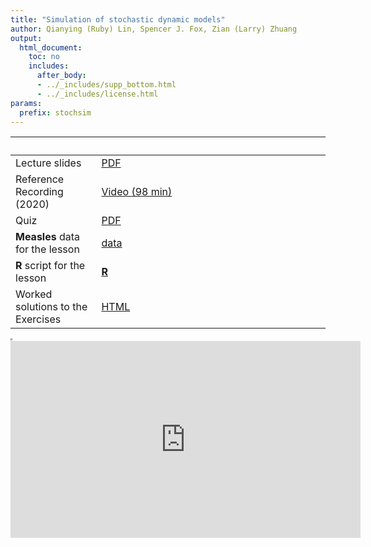```yaml
---
title: "Simulation of stochastic dynamic models"
author: Qianying (Ruby) Lin, Spencer J. Fox, Zian (Larry) Zhuang
output:
  html_document:
    toc: no
    includes:
      after_body:
      - ../_includes/supp_bottom.html
      - ../_includes/license.html
params:
  prefix: stochsim
---
```



| &nbsp;                            | &nbsp;                                                                                     |
|-----------------------------------|--------------------------------------------------------------------------------------------|
| Lecture slides                    | [PDF](slides/stochsim/main.pdf)|
| Reference Recording  (2020)       | [Video (98 min)](https://www.youtube.com/playlist?list=PLluGwj6FGt2RBA4OQ_OdJj5CEJSjRGxut) |
| Quiz                              | [PDF](slides/stochsim/quiz.pdf)|
| **Measles** data for the lesson   | [data](slides/stochsim/Measles_Consett_1948.csv)|
| **R** script for the lesson       | [**R**](slides/stochsim/main.R)|
| Worked solutions to the Exercises | [HTML](slides/stochsim/exercises.html)|


<iframe width="0" height="0"></iframe>

<iframe data-external="1" width="560" height="315" src="https://www.youtube-nocookie.com/embed/videoseries?list=PLluGwj6FGt2RBA4OQ_OdJj5CEJSjRGxut" frameborder="0" allow="accelerometer; autoplay; encrypted-media; gyroscope; picture-in-picture" allowfullscreen></iframe>
